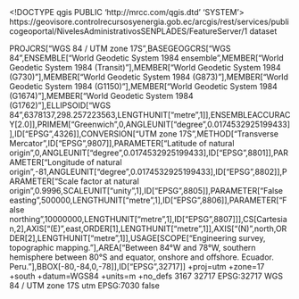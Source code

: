 <!DOCTYPE qgis PUBLIC 'http://mrcc.com/qgis.dtd' 'SYSTEM'>
<qgis version="3.34.3-Prizren">
  <identifier>https://geovisore.controlrecursosyenergia.gob.ec/arcgis/rest/services/publicogeoportal/NivelesAdministrativosSENPLADES/FeatureServer/1</identifier>
  <parentidentifier></parentidentifier>
  <language></language>
  <type>dataset</type>
  <title>Distritos</title>
  <abstract></abstract>
  <links>
    <link url="https://geovisore.controlrecursosyenergia.gob.ec/arcgis/rest/services/publicogeoportal/NivelesAdministrativosSENPLADES/FeatureServer/1" name="Source" type="WWW:LINK" description="" format="" mimeType="" size=""/>
  </links>
  <dates/>
  <fees></fees>
  <encoding></encoding>
  <crs>
    <spatialrefsys nativeFormat="Wkt">
      <wkt>PROJCRS["WGS 84 / UTM zone 17S",BASEGEOGCRS["WGS 84",ENSEMBLE["World Geodetic System 1984 ensemble",MEMBER["World Geodetic System 1984 (Transit)"],MEMBER["World Geodetic System 1984 (G730)"],MEMBER["World Geodetic System 1984 (G873)"],MEMBER["World Geodetic System 1984 (G1150)"],MEMBER["World Geodetic System 1984 (G1674)"],MEMBER["World Geodetic System 1984 (G1762)"],ELLIPSOID["WGS 84",6378137,298.257223563,LENGTHUNIT["metre",1]],ENSEMBLEACCURACY[2.0]],PRIMEM["Greenwich",0,ANGLEUNIT["degree",0.0174532925199433]],ID["EPSG",4326]],CONVERSION["UTM zone 17S",METHOD["Transverse Mercator",ID["EPSG",9807]],PARAMETER["Latitude of natural origin",0,ANGLEUNIT["degree",0.0174532925199433],ID["EPSG",8801]],PARAMETER["Longitude of natural origin",-81,ANGLEUNIT["degree",0.0174532925199433],ID["EPSG",8802]],PARAMETER["Scale factor at natural origin",0.9996,SCALEUNIT["unity",1],ID["EPSG",8805]],PARAMETER["False easting",500000,LENGTHUNIT["metre",1],ID["EPSG",8806]],PARAMETER["False northing",10000000,LENGTHUNIT["metre",1],ID["EPSG",8807]]],CS[Cartesian,2],AXIS["(E)",east,ORDER[1],LENGTHUNIT["metre",1]],AXIS["(N)",north,ORDER[2],LENGTHUNIT["metre",1]],USAGE[SCOPE["Engineering survey, topographic mapping."],AREA["Between 84°W and 78°W, southern hemisphere between 80°S and equator, onshore and offshore. Ecuador. Peru."],BBOX[-80,-84,0,-78]],ID["EPSG",32717]]</wkt>
      <proj4>+proj=utm +zone=17 +south +datum=WGS84 +units=m +no_defs</proj4>
      <srsid>3167</srsid>
      <srid>32717</srid>
      <authid>EPSG:32717</authid>
      <description>WGS 84 / UTM zone 17S</description>
      <projectionacronym>utm</projectionacronym>
      <ellipsoidacronym>EPSG:7030</ellipsoidacronym>
      <geographicflag>false</geographicflag>
    </spatialrefsys>
  </crs>
  <extent>
    <spatial maxx="1147851.64169999957084656" crs="EPSG:32717" maxz="nan" miny="9445216.35009999945759773" dimensions="2" maxy="10189398.35309999994933605" minx="-732143.48830000031739473" minz="nan"/>
  </extent>
</qgis>
